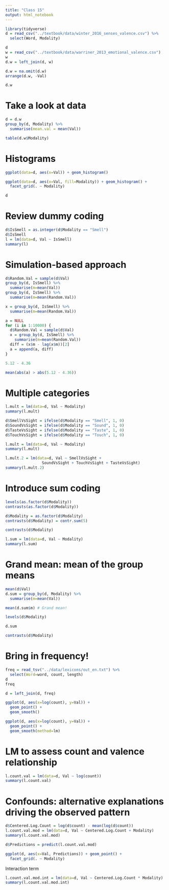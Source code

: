 ```yaml
---
title: "Class 15"
output: html_notebook
---
```


```r
library(tidyverse)
d = read_csv("../textbook/data/winter_2016_senses_valence.csv") %>%
  select(Word, Modality)

d
w = read_csv("../textbook/data/warriner_2013_emotional_valence.csv")
w
d.w = left_join(d, w)

d.w = na.omit(d.w)
arrange(d.w, -Val)

d.w
```

# Take a look at data

```r
d = d.w
group_by(d, Modality) %>%
  summarise(mean.val = mean(Val))

table(d.w$Modality)
```

# Histograms

```r
ggplot(data=d, aes(x=Val)) + geom_histogram()
```

```r
ggplot(data=d, aes(x=Val, fill=Modality)) + geom_histogram() +
  facet_grid(. ~ Modality)

d
```


# Review dummy coding

```r
d$IsSmell = as.integer(d$Modality == "Smell")
d$IsSmell
l = lm(data=d, Val ~ IsSmell)
summary(l)
```

# Simulation-based approach

```r
d$Random.Val = sample(d$Val)
group_by(d, IsSmell) %>%
  summarise(m=mean(Val))
group_by(d, IsSmell) %>%
  summarise(m=mean(Random.Val))

x = group_by(d, IsSmell) %>%
  summarise(m=mean(Random.Val))

a = NULL
for (i in 1:10000) {
  d$Random.Val = sample(d$Val)
  x = group_by(d, IsSmell) %>%
    summarise(m=mean(Random.Val))
  diff = (x$m - lag(x$m))[2]
  a = append(a, diff)
}

5.12 - 4.36

mean(abs(a) > abs(5.12 - 4.36))
```

# Multiple categories

```r
l.mult = lm(data=d, Val ~ Modality)
summary(l.mult)

d$SmellVsSight = ifelse(d$Modality == "Smell", 1, 0)
d$SoundVsSight = ifelse(d$Modality == "Sound", 1, 0)
d$TasteVsSight = ifelse(d$Modality == "Taste", 1, 0)
d$TouchVsSight = ifelse(d$Modality == "Touch", 1, 0)

l.mult = lm(data=d, Val ~ Modality)
summary(l.mult)

l.mult.2 = lm(data=d, Val ~ SmellVsSight + 
                SoundVsSight + TouchVsSight + TasteVsSight)
summary(l.mult.2)
```

# Introduce sum coding

```r
levels(as.factor(d$Modality))
contrasts(as.factor(d$Modality))

d$Modality = as.factor(d$Modality)
contrasts(d$Modality) = contr.sum(5)

contrasts(d$Modality)

l.sum = lm(data=d, Val ~ Modality)
summary(l.sum)
```

# Grand mean: mean of the group means

```r
mean(d$Val)
d.sum = group_by(d, Modality) %>%
  summarise(m=mean(Val))

mean(d.sum$m) # Grand mean!

levels(d$Modality)

d.sum

contrasts(d$Modality)
```

# Bring in frequency!

```r
freq = read_tsv("../data/lexicons/out_en.txt") %>%
  select(Word=word, count, length)
d
freq

d = left_join(d, freq) 

ggplot(d, aes(x=log(count), y=Val)) +
  geom_point() +
  geom_smooth()

ggplot(d, aes(x=log(count), y=Val)) +
  geom_point() +
  geom_smooth(method=lm)

```

# LM to assess count and valence relationship

```r
l.count.val = lm(data=d, Val ~ log(count))
summary(l.count.val)
```

# Confounds: alternative explanations driving the observed pattern

```r
d$Centered.Log.Count = log(d$count) - mean(log(d$count))
l.count.val.mod = lm(data=d, Val ~ Centered.Log.Count + Modality)
summary(l.count.val.mod)

d$Predictions = predict(l.count.val.mod)

ggplot(d, aes(x=Val, Predictions)) + geom_point() +
  facet_grid(. ~ Modality)
```

Interaction term
```r
l.count.val.mod.int = lm(data=d, Val ~ Centered.Log.Count * Modality)
summary(l.count.val.mod.int)
```


